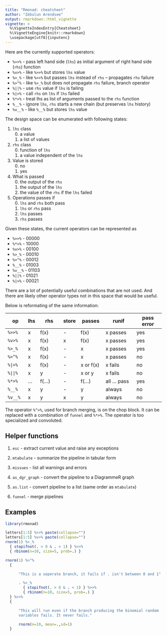 ```yaml
---
title: "Rmonad: cheatsheet"
author: "Zebulun Arendsee"
output: rmarkdown::html_vignette
vignette: >
  %\VignetteIndexEntry{Cheatsheet}
  %\VignetteEngine{knitr::rmarkdown}
  \usepackage[utf8]{inputenc}
---
```



Here are the currently supported operators:

 * `%>>%` - pass left hand side (`lhs`) as initial argument of right hand side (`rhs`) function
 * `%v>%` - like `%>>%` but stores `lhs` value
 * `%>_%` - like `%>>%` but passes `lhs` instead of `rhs` -- propagates `rhs` failure
 * `%>^%` - like `%>_%` but does not propagate `rhs` failure, branch operator
 * `%||%` - use `rhs` value if `lhs` is failing
 * `%|>%` - call `rhs` on `lhs` if `lhs` failed
 * `%*>%` - treat lhs as list of arguments passed to the `rhs` function
 * `%__%` - ignore `lhs`, `rhs` starts a new chain (but preserves `lhs` history)
 * `%v__%` - like `%__%` but stores `lhs` value

The design space can be enumerated with following states:

 1. `lhs` class
    0. a value
    1. a list of values

 2. `rhs` class
    0. function of `lhs`
    1. a value independent of the `lhs`

 3. Value is stored
    0. no
    1. yes

 4. What is passed
    0. the output of the `rhs`
    1. the output of the `lhs`
    2. the value of the `rhs` if the `lhs` failed

 5. Operations passes if
    0. `lhs` and `rhs` both pass
    1. `lhs` or `rhs` pass
    2. `lhs` passes
    3. `rhs` passes

Given these states, the current operators can be represented as

 * `%>>%`  - 00000
 * `%*>%`  - 10000
 * `%v>%`  - 00100
 * `%>_%`  - 00010
 * `%>^%`  - 00012
 * `%__%`  - 01003
 * `%v__%` - 01103
 * `%||%`  - 01021 
 * `%|>%`  - 00021

There are a lot of potentially useful combinations that are not used. And there
are likely other operator types not in this space that would be useful.

Below is reformating of the same information:

 op      | lhs | rhs      | store | passes    | runif        | pass error
 ------- | --- | -------- | ----- | --------- | -----------  | ----------
 `%>>%`  | x   | f(x)     | -     | f(x)      | x passes     | yes
 `%v>%`  | x   | f(x)     | x     | f(x)      | x passes     | yes
 `%>_%`  | x   | f(x)     | -     | x         | x passes     | yes
 `%>^%`  | x   | f(x)     | -     | x         | x passes     | no
 `%|>%`  | x   | f(x)     | -     | x or f(x) | x fails      | no
 `%||%`  | x   | y        | -     | x or y    | x fails      | no
 `%*>%`  | ... | f(...)   | -     | f(...)    | all ... pass | yes
 `%__%`  | x   | y        | -     | y         | always       | no
 `%v__%` | x   | y        | x     | y         | always       | no

The operator `%^>%`, used for branch merging, is on the chop block. It can be
replaced with a combination of `funnel` and `%*>%`. The operator is too
specialized and convoluted.


## Helper functions

 1. `esc` - extract current value and raise any exceptions

 2. `mtabulate` - summarize the pipeline in tabular form

 3. `missues` - list all warnings and errors

 4. `as_dgr_graph` - convert the pipeline to a DiagrammeR graph

 5. `as.list` - convert pipeline to a list (same order as `mtabulate`)

 6. `funnel` - merge pipelines

## Examples

```r
library(rmonad)

letters[1:5] %>>% paste(collapse="")
letters[1:5] %v>% paste(collapse="")
rnorm(1) %>_%
  { stopifnot(. > 0 & . < 1) } %>>%
  { rbinom(n=10, size=5, prob=.) } 

rnorm(1) %>^%
  {

      "This is a seperate branch, it fails if . isn't between 0 and 1"

      . %>_%
        { stopifnot(. > 0 & . < 1) } %>>%
        { rbinom(n=10, size=5, prob=.) }
  } %>>%
  {

      "This will run even if the branch producing the binomial random
      variables fails. It never fails."

      rnorm(n=10, mean=.,sd=1)
  }
```
